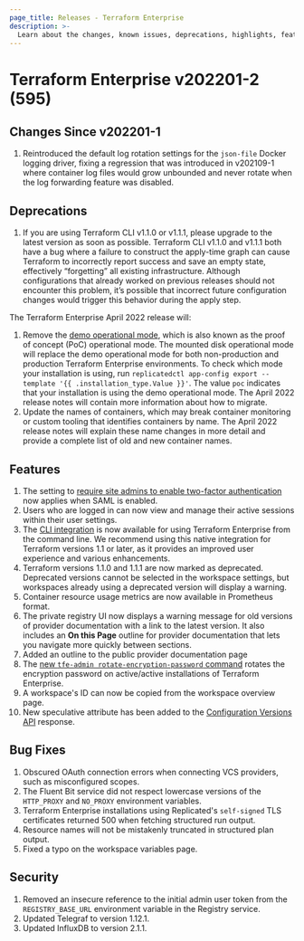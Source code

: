 ```yaml
---
page_title: Releases - Terraform Enterprise
description: >-
  Learn about the changes, known issues, deprecations, highlights, features, improvements, bug fixes, and security fixes for the v202201-2 (595) release.
---
```


# Terraform Enterprise v202201-2 (595)

## Changes Since v202201-1

1. Reintroduced the default log rotation settings for the `json-file` Docker logging driver, fixing a regression that was introduced in v202109-1 where container log files would grow unbounded and never rotate when the log forwarding feature was disabled.

## Deprecations

1. If you are using Terraform CLI v1.1.0 or v1.1.1, please upgrade to the latest version as soon as possible. Terraform CLI v1.1.0 and v1.1.1 both have a bug where a failure to construct the apply-time graph can cause Terraform to incorrectly report success and save an empty state, effectively “forgetting” all existing infrastructure. Although configurations that already worked on previous releases should not encounter this problem, it’s possible that incorrect future configuration changes would trigger this behavior during the apply step.

The Terraform Enterprise April 2022 release will:

1. Remove the [demo operational mode](/terraform/enterprise/install/pre-install-checklist#operational-mode-decision), which is also known as the proof of concept (PoC) operational mode. The mounted disk operational mode will replace the demo operational mode for both non-production and production Terraform Enterprise environments. To check which mode your installation is using, run `replicatedctl app-config export --template '{{ .installation_type.Value }}'`. The value `poc` indicates that your installation is using the demo operational mode. The April 2022 release notes will contain more information about how to migrate.
1. Update the names of containers, which may break container monitoring or custom tooling that identifies containers by name. The April 2022 release notes will explain these name changes in more detail and provide a complete list of old and new container names.

## Features

1. The setting to [require site admins to enable two-factor authentication](/terraform/enterprise/admin/application/general#require-site-admins-to-enable-two-factor-authentication) now applies when SAML is enabled.
1. Users who are logged in can now view and manage their active sessions within their user settings.
1. The [CLI integration](/terraform/cli/cloud) is now available for using Terraform Enterprise from the command line. We recommend using this native integration for Terraform versions 1.1 or later, as it provides an improved user experience and various enhancements.
1. Terraform versions 1.1.0 and 1.1.1 are now marked as deprecated. Deprecated versions cannot be selected in the workspace settings, but workspaces already using a deprecated version will display a warning.
1. Container resource usage metrics are now available in Prometheus format.
1. The private registry UI now displays a warning message for old versions of provider documentation with a link to the latest version. It also includes an **On this Page** outline for provider documentation that lets you navigate more quickly between sections. 
1. Added an outline to the public provider documentation page
1. The [new `tfe-admin rotate-encryption-password` command](/terraform/enterprise/admin/infrastructure/admin-cli) rotates the encryption password on active/active installations of Terraform Enterprise.
1. A workspace's ID can now be copied from the workspace overview page.
1. New speculative attribute has been added to the [Configuration Versions API](/terraform/cloud-docs/api-docs/configuration-versions) response.

## Bug Fixes

1. Obscured OAuth connection errors when connecting VCS providers, such as misconfigured scopes.
1. The Fluent Bit service did not respect lowercase versions of the `HTTP_PROXY` and `NO_PROXY` environment variables.
1. Terraform Enterprise installations using Replicated's `self-signed` TLS certificates returned 500 when fetching structured run output.
1. Resource names will not be mistakenly truncated in structured plan output.
1. Fixed a typo on the workspace variables page.

## Security

1. Removed an insecure reference to the initial admin user token from the `REGISTRY_BASE_URL` environment variable in the Registry service.
1. Updated Telegraf to version 1.12.1.
1. Updated InfluxDB to version 2.1.1.

